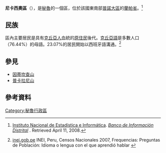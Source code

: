 {{Infobox settlement
<!-- See Template:Infobox settlement for additional fields and descriptions -->
| name                    = 尼卡西奧
| native_name             = Nicasio
| native_name_lang        = es<!-- ISO 639-2 code e.g. "es" for Spanish -->
| settlement_type         = [[秘魯行政區劃|區]]
| image_skyline           = Templo principal.jpg
| image_alt               = 
| image_caption           = 
| image_flag              =  
| flag_alt                = 
| image_shield            = 
| shield_alt              = 
| nickname                = 
| image_map               = 
| mapsize                 = frameless
| map_alt                 = 
| map_caption             = 尼卡西奧區在[[蘭帕省|蘭帕省]]的位置
| coor_pinpoint           = 
| coordinates             = 
| coordinates_footnotes   = 
| subdivision_type        = 國家
| subdivision_name        = {{flag|Peru}}
| subdivision_type1       = [[秘魯大區|大區]]
| subdivision_name1       = [[普諾大區|普諾]]
| subdivision_type2       = [[秘魯省份|省]]
| subdivision_name2       = [[蘭帕省|蘭帕]]
| parts_type              = [[行政區劃|區]]
| parts_style             = para
| p1                      = 
| established_title       = 建立
| established_date        = 1854年5月2日
| seat_type               = [[首都|首府]]
| seat                    = 尼卡西奧
| leader_party            = 
| leader_title            = [[市長|市長]]
| leader_name             = Wilfredo Salas Olgado
| unit_pref               = Metric<!-- or US or UK -->
| area_footnotes          = 
| area_total_km2          = 134.35
| area_note               = 
| elevation_footnotes     = 
| elevation_m             = 3850
| population_footnotes    = 
| population_total        = 2360
| population_as_of        = 2017年
| population_density_km2  = auto
| population_note         = 
| timezone1               = [[秘魯時間|秘魯時間]]
| utc_offset1             = -5
| blank_name_sec1         = UBIGEO
| blank_info_sec1         = 210704
| website                 = 
| footnotes               = 
}}

'''尼卡西奧區'''（{{lang-es|Distrito de Nicasio}}），是[[秘魯|秘魯]]的一個區，位於該國東南部[[普諾大區|普諾大區]]的[[蘭帕省|蘭帕省]]。<ref>{{es icon}} [[Instituto_Nacional_de_Estadística_e_Informática|Instituto Nacional de Estadística e Informática]]. ''[http://desa.inei.gob.pe/mapas/bid/ Banco de Información Distrital] {{webarchive|url=https://web.archive.org/web/20080423164200/http://desa.inei.gob.pe/mapas/bid/ |date=2008-04-23 }}''. Retrieved April 11, 2008.</ref>

==民族==
區內主要居民是具有[[克丘亞人|克丘亞人]]血統的[[美洲原住民|原住民]]後代。[[克丘亞語|克丘亞語]]是多數人口（76.44%）的母語。23.07%的居民開始以西班牙語溝通。<ref>[http://iinei.inei.gob.pe/iinei/RedatamCpv2007.asp?id=ResultadosCensales?ori=C inei.gob.pe] {{webarchive|url=https://web.archive.org/web/20130127005551/http://iinei.inei.gob.pe/iinei/RedatamCpv2007.asp?id=ResultadosCensales%3Fori%3DC |date=2013-01-27 }} INEI, Peru, Censos Nacionales 2007, Frequencias: Preguntas de Población: Idioma o lengua con el que aprendió hablar {{es icon}} </ref>

==參見==
*[[因蒂坎查山_(普諾大區)|因蒂坎查山]]
*[[普卡拉尼山_(尼卡西奧區)|普卡拉尼山]]

==參考資料==
{{Reflist}}

{{coord|15|14|31|S|70|15|54|W|source:kolossus-eswiki|display=title}}

{{Peru-geo-stub}}
[[Category:秘魯行政區|Category:秘魯行政區]]